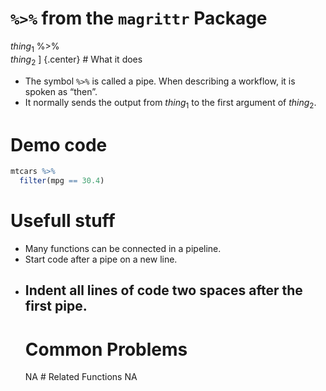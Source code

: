 # [`%>%`]{.blue} from the [`magrittr`]{.blue} Package


 $thing_1$ [%>%]{.blue}  
 $thing_2$
]
{.center}
# What it does 

+ The symbol [`%>%`]{.blue} is called a pipe.  When describing a workflow, it is spoken as "then".
+ It normally sends the output from $thing_1$ to the first argument of $thing_2$.
 
# Demo code 

```r
mtcars %>%
  filter(mpg == 30.4)
```
 
# Usefull stuff 

+ Many functions can be connected in a pipeline.
+ Start code after a pipe on a new line.
+ Indent all lines of code two spaces after the first pipe.
--- 
# Common Problems 
NA 
# Related Functions 
NA 

